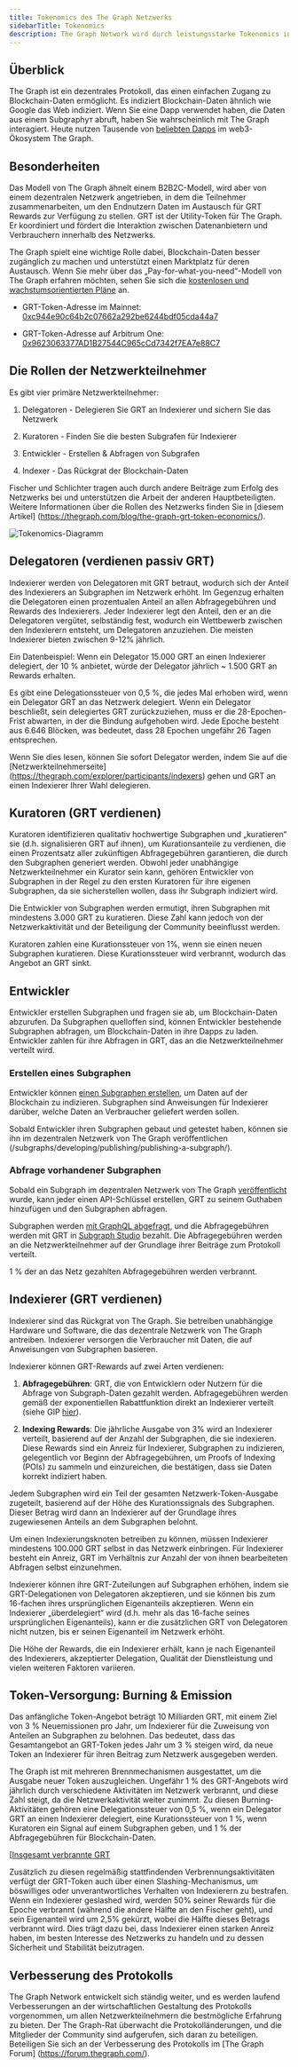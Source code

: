 ```yaml
---
title: Tokenomics des The Graph Netzwerks
sidebarTitle: Tokenomics
description: The Graph Network wird durch leistungsstarke Tokenomics incentiviert. So funktioniert GRT, der The Graph-eigene Arbeits-Utility-Token.
---
```


## Überblick

The Graph ist ein dezentrales Protokoll, das einen einfachen Zugang zu Blockchain-Daten ermöglicht. Es indiziert Blockchain-Daten ähnlich wie Google das Web indiziert. Wenn Sie eine Dapp verwendet haben, die Daten aus einem Subgraphут abruft, haben Sie wahrscheinlich mit The Graph interagiert. Heute nutzen Tausende von [beliebten Dapps](https://thegraph.com/explorer) im web3-Ökosystem The Graph.

## Besonderheiten

Das Modell von The Graph ähnelt einem B2B2C-Modell, wird aber von einem dezentralen Netzwerk angetrieben, in dem die Teilnehmer zusammenarbeiten, um den Endnutzern Daten im Austausch für GRT Rewards zur Verfügung zu stellen. GRT ist der Utility-Token für The Graph. Er koordiniert und fördert die Interaktion zwischen Datenanbietern und Verbrauchern innerhalb des Netzwerks.

The Graph spielt eine wichtige Rolle dabei, Blockchain-Daten besser zugänglich zu machen und unterstützt einen Marktplatz für deren Austausch. Wenn Sie mehr über das „Pay-for-what-you-need“-Modell von The Graph erfahren möchten, sehen Sie sich die [kostenlosen und wachstumsorientierten Pläne](/subgraphs/billing/) an.

- GRT-Token-Adresse im Mainnet: [0xc944e90c64b2c07662a292be6244bdf05cda44a7](https://etherscan.io/token/0xc944e90c64b2c07662a292be6244bdf05cda44a7)

- GRT-Token-Adresse auf Arbitrum One: [0x9623063377AD1B27544C965cCd7342f7EA7e88C7](https://arbiscan.io/token/0x9623063377ad1b27544c965ccd7342f7ea7e88c7)

## Die Rollen der Netzwerkteilnehmer

Es gibt vier primäre Netzwerkteilnehmer:

1. Delegatoren - Delegieren Sie GRT an Indexierer und sichern Sie das Netzwerk

2. Kuratoren - Finden Sie die besten Subgrafen für Indexierer

3. Entwickler - Erstellen & Abfragen von Subgrafen

4. Indexer - Das Rückgrat der Blockchain-Daten

Fischer und Schlichter tragen auch durch andere Beiträge zum Erfolg des Netzwerks bei und unterstützen die Arbeit der anderen Hauptbeteiligten. Weitere Informationen über die Rollen des Netzwerks finden Sie in [diesem Artikel] (https://thegraph.com/blog/the-graph-grt-token-economics/).

![Tokenomics-Diagramm](/img/updated-tokenomics-image.png)

## Delegatoren (verdienen passiv GRT)

Indexierer werden von Delegatoren mit GRT betraut, wodurch sich der Anteil des Indexierers an Subgraphen im Netzwerk erhöht. Im Gegenzug erhalten die Delegatoren einen prozentualen Anteil an allen Abfragegebühren und Rewards des Indexierers. Jeder Indexierer legt den Anteil, den er an die Delegatoren vergütet, selbständig fest, wodurch ein Wettbewerb zwischen den Indexierern entsteht, um Delegatoren anzuziehen. Die meisten Indexierer bieten zwischen 9-12% jährlich.

Ein Datenbeispiel: Wenn ein Delegator 15.000 GRT an einen Indexierer delegiert, der 10 % anbietet, würde der Delegator jährlich ~ 1.500 GRT an Rewards erhalten.

Es gibt eine Delegationssteuer von 0,5 %, die jedes Mal erhoben wird, wenn ein Delegator GRT an das Netzwerk delegiert. Wenn ein Delegator beschließt, sein delegiertes GRT zurückzuziehen, muss er die 28-Epochen-Frist abwarten, in der die Bindung aufgehoben wird. Jede Epoche besteht aus 6.646 Blöcken, was bedeutet, dass 28 Epochen ungefähr 26 Tagen entsprechen.

Wenn Sie dies lesen, können Sie sofort Delegator werden, indem Sie auf die [Netzwerkteilnehmerseite] (https://thegraph.com/explorer/participants/indexers) gehen und GRT an einen Indexierer Ihrer Wahl delegieren.

## Kuratoren (GRT verdienen)

Kuratoren identifizieren qualitativ hochwertige Subgraphen und „kuratieren“ sie (d.h. signalisieren GRT auf ihnen), um Kurationsanteile zu verdienen, die einen Prozentsatz aller zukünftigen Abfragegebühren garantieren, die durch den Subgraphen generiert werden. Obwohl jeder unabhängige Netzwerkteilnehmer ein Kurator sein kann, gehören Entwickler von Subgraphen in der Regel zu den ersten Kuratoren für ihre eigenen Subgraphen, da sie sicherstellen wollen, dass ihr Subgraph indiziert wird.

Die Entwickler von Subgraphen werden ermutigt, ihren Subgraphen mit mindestens 3.000 GRT zu kuratieren. Diese Zahl kann jedoch von der Netzwerkaktivität und der Beteiligung der Community beeinflusst werden.

Kuratoren zahlen eine Kurationssteuer von 1%, wenn sie einen neuen Subgraphen kuratieren. Diese Kurationssteuer wird verbrannt, wodurch das Angebot an GRT sinkt.

## Entwickler

Entwickler erstellen Subgraphen und fragen sie ab, um Blockchain-Daten abzurufen. Da Subgraphen quelloffen sind, können Entwickler bestehende Subgraphen abfragen, um Blockchain-Daten in ihre Dapps zu laden. Entwickler zahlen für ihre Abfragen in GRT, das an die Netzwerkteilnehmer verteilt wird.

### Erstellen eines Subgraphen

Entwickler können [einen Subgraphen erstellen](/developing/creating-a-subgraph/), um Daten auf der Blockchain zu indizieren. Subgraphen sind Anweisungen für Indexierer darüber, welche Daten an Verbraucher geliefert werden sollen.

Sobald Entwickler ihren Subgraphen gebaut und getestet haben, können sie ihn im dezentralen Netzwerk von The Graph veröffentlichen (/subgraphs/developing/publishing/publishing-a-subgraph/).

### Abfrage vorhandener Subgraphen

Sobald ein Subgraph im dezentralen Netzwerk von The Graph [veröffentlicht](/subgraphs/developing/publishing/publishing-a-subgraph/) wurde, kann jeder einen API-Schlüssel erstellen, GRT zu seinem Guthaben hinzufügen und den Subgraphen abfragen.

Subgraphen werden [mit GraphQL abgefragt](/subgraphs/querying/introduction/), und die Abfragegebühren werden mit GRT in [Subgraph Studio](https://thegraph.com/studio/) bezahlt. Die Abfragegebühren werden an die Netzwerkteilnehmer auf der Grundlage ihrer Beiträge zum Protokoll verteilt.

1 % der an das Netz gezahlten Abfragegebühren werden verbrannt.

## Indexierer (GRT verdienen)

Indexierer sind das Rückgrat von The Graph. Sie betreiben unabhängige Hardware und Software, die das dezentrale Netzwerk von The Graph antreiben. Indexierer versorgen die Verbraucher mit Daten, die auf Anweisungen von Subgraphen basieren.

Indexierer können GRT-Rewards auf zwei Arten verdienen:

1. **Abfragegebühren**: GRT, die von Entwicklern oder Nutzern für die Abfrage von Subgraph-Daten gezahlt werden. Abfragegebühren werden gemäß der exponentiellen Rabattfunktion direkt an Indexierer verteilt (siehe GIP [hier](https://forum.thegraph.com/t/gip-0051-exponential-query-fee-rebates-for-indexers/4162)).

2. **Indexing Rewards**: Die jährliche Ausgabe von 3% wird an Indexierer verteilt, basierend auf der Anzahl der Subgraphen, die sie indexieren. Diese Rewards sind ein Anreiz für Indexierer, Subgraphen zu indizieren, gelegentlich vor Beginn der Abfragegebühren, um Proofs of Indexing (POIs) zu sammeln und einzureichen, die bestätigen, dass sie Daten korrekt indiziert haben.

Jedem Subgraphen wird ein Teil der gesamten Netzwerk-Token-Ausgabe zugeteilt, basierend auf der Höhe des Kurationssignals des Subgraphen. Dieser Betrag wird dann an Indexierer auf der Grundlage ihres zugewiesenen Anteils an dem Subgraphen belohnt.

Um einen Indexierungsknoten betreiben zu können, müssen Indexierer mindestens 100.000 GRT selbst in das Netzwerk einbringen. Für Indexierer besteht ein Anreiz, GRT im Verhältnis zur Anzahl der von ihnen bearbeiteten Abfragen selbst einzunehmen.

Indexierer können ihre GRT-Zuteilungen auf Subgraphen erhöhen, indem sie GRT-Delegationen von Delegatoren akzeptieren, und sie können bis zum 16-fachen ihres ursprünglichen Eigenanteils akzeptieren. Wenn ein Indexierer „überdelegiert“ wird (d.h. mehr als das 16-fache seines ursprünglichen Eigenanteils), kann er die zusätzlichen GRT von Delegatoren nicht nutzen, bis er seinen Eigenanteil im Netzwerk erhöht.

Die Höhe der Rewards, die ein Indexierer erhält, kann je nach Eigenanteil des Indexierers, akzeptierter Delegation, Qualität der Dienstleistung und vielen weiteren Faktoren variieren.

## Token-Versorgung: Burning & Emission

Das anfängliche Token-Angebot beträgt 10 Milliarden GRT, mit einem Ziel von 3 % Neuemissionen pro Jahr, um Indexierer für die Zuweisung von Anteilen an Subgraphen zu belohnen. Das bedeutet, dass das Gesamtangebot an GRT-Token jedes Jahr um 3 % steigen wird, da neue Token an Indexierer für ihren Beitrag zum Netzwerk ausgegeben werden.

The Graph ist mit mehreren Brennmechanismen ausgestattet, um die Ausgabe neuer Token auszugleichen. Ungefähr 1 % des GRT-Angebots wird jährlich durch verschiedene Aktivitäten im Netzwerk verbrannt, und diese Zahl steigt, da die Netzwerkaktivität weiter zunimmt. Zu diesen Burning-Aktivitäten gehören eine Delegationssteuer von 0,5 %, wenn ein Delegator GRT an einen Indexierer delegiert, eine Kurationssteuer von 1 %, wenn Kuratoren ein Signal auf einem Subgraphen geben, und 1 % der Abfragegebühren für Blockchain-Daten.

[[Insgesamt verbrannte GRT](/img/total-burned-grt.jpeg)

Zusätzlich zu diesen regelmäßig stattfindenden Verbrennungsaktivitäten verfügt der GRT-Token auch über einen Slashing-Mechanismus, um böswilliges oder unverantwortliches Verhalten von Indexierern zu bestrafen. Wenn ein Indexierer geslashed wird, werden 50% seiner Rewards für die Epoche verbrannt (während die andere Hälfte an den Fischer geht), und sein Eigenanteil wird um 2,5% gekürzt, wobei die Hälfte dieses Betrags verbrannt wird. Dies trägt dazu bei, dass Indexierer einen starken Anreiz haben, im besten Interesse des Netzwerks zu handeln und zu dessen Sicherheit und Stabilität beizutragen.

## Verbesserung des Protokolls

The Graph Network entwickelt sich ständig weiter, und es werden laufend Verbesserungen an der wirtschaftlichen Gestaltung des Protokolls vorgenommen, um allen Netzwerkteilnehmern die bestmögliche Erfahrung zu bieten. Der The Graph-Rat überwacht die Protokolländerungen, und die Mitglieder der Community sind aufgerufen, sich daran zu beteiligen. Beteiligen Sie sich an der Verbesserung des Protokolls im [The Graph Forum] (https://forum.thegraph.com/).
